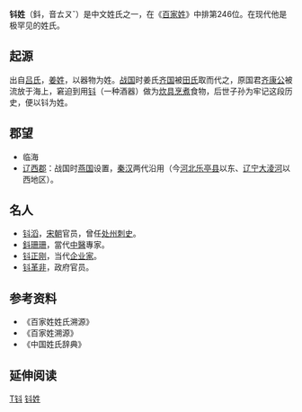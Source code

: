 {{姓氏
|姓氏=钭
|繁體=鈄
|簡體=钭
|拼音=tǒu
|南京官話=tou<sup>3</sup>
|中国大陆=Tou
|台湾=Tou
|香港=
|澳门=
|新加坡=
|马来西亚=
|越南=Đẩu
|韩国=
|反切=
|同音字=
|堂号=
|郡望=[[辽西郡|辽西郡]]
}}

'''钭姓'''（鈄，音ㄊㄡˇ）是中文姓氏之一，在《[[百家姓|百家姓]]》中排第246位。在现代他是极罕见的姓氏。

== 起源 ==
出自[[吕氏|吕氏]]，[[姜姓|姜姓]]，以器物为姓。[[战国|战国]]时姜氏[[齐国|齐国]]被[[田氏|田氏]]取而代之，原国君[[齐康公|齐康公]]被流放于海上，窘迫到用[[钭|钭]]（一种酒器）做为[[炊具|炊具]][[烹煮|烹煮]]食物，后世子孙为牢记这段历史，便以钭为姓。

== 郡望 ==
*临海
*[[辽西郡|辽西郡]]：战国时[[燕国|燕国]]设置，[[秦朝|秦]][[汉朝|汉]]两代沿用（今[[河北|河北]][[乐亭县|乐亭县]]以东、[[辽宁|辽宁]][[大淩河|大淩河]]以西地区）。

==名人==
*[[钭滔|钭滔]]，[[宋朝|宋朝]]官员，曾任[[处州|处州]][[刺史|刺史]]。
*[[鈄珊珊|鈄珊珊]]，當代[[中醫|中醫]]專家。
*[[钭正刚|钭正刚]]，当代[[企业家|企业家]]。
*[[钭革非|钭革非]]，政府官员。

== 参考资料 ==
{{Reflist|2}}
*《百家姓姓氏溯源》
*《百家姓溯源》
*《中国姓氏辞典》

<references group="注释"/>

== 延伸阅读 ==
{{Wikisource further reading}}
[[Category:罕見或停用漢姓|T钭]]
[[Category:钭姓|]]